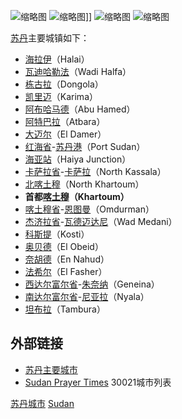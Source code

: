 [[File:Map_of_Sudan_(New).jpg|缩略图]]
[[File:Harbour_S.jpg|缩略图]]]]
[[File:Minaret_S.jpg|缩略图]]
[[File:Refinery_PS.jpg|缩略图]]

[[苏丹|苏丹]]主要城镇如下：
* [[海拉伊|海拉伊]]（Halai）
* [[瓦迪哈勒法|瓦迪哈勒法]]（Wadi Halfa）
* [[栋古拉|栋古拉]]（Dongola）
* [[凯里迈|凯里迈]]（Karima）
* [[阿布哈马德|阿布哈马德]]（Abu Hamed）
* [[阿特巴拉|阿特巴拉]]（Atbara）
* [[大迈尔|大迈尔]]（El Damer）
* [[红海省|红海省]]-[[苏丹港|苏丹港]]（Port Sudan）
* [[海亚站|海亚站]]（Haiya Junction）
* [[卡萨拉省|卡萨拉省]]-[[卡萨拉|卡萨拉]]（North Kassala）
* [[北喀土穆|北喀土穆]]（North Khartoum）
* '''首都[[喀土穆|喀土穆]]（Khartoum）'''
* [[喀土穆省|喀土穆省]]-[[恩图曼|恩图曼]]（Omdurman）
* [[杰济拉省|杰济拉省]]-[[瓦德迈达尼|瓦德迈达尼]]（Wad Medani）
* [[科斯提|科斯提]]（Kosti）
* [[欧拜伊德|奥贝德]]（El Obeid）
* [[奈胡德|奈胡德]]（En Nahud）
* [[法希尔|法希尔]]（El Fasher）
* [[西达尔富尔省|西达尔富尔省]]-[[朱奈纳|朱奈纳]]（Geneina）
* [[南达尔富尔省|南达尔富尔省]]-[[尼亚拉|尼亚拉]]（Nyala）
* [[坦布拉|坦布拉]]（Tambura）

== 外部链接 ==
*[https://web.archive.org/web/20111202205438/http://yoyv.com/oco_citylist/147.html 苏丹主要城市]
*[http://www.islamicfinder.org/cityPrayer.php?country=sudan&lang= Sudan Prayer Times] {{Wayback|url=http://www.islamicfinder.org/cityPrayer.php?country=sudan&lang= |date=20160428190142 }} 30021城市列表

{{非洲题目|城市列表}}
[[Category:苏丹城市|]]
[[Category:非洲城市列表|Sudan]]